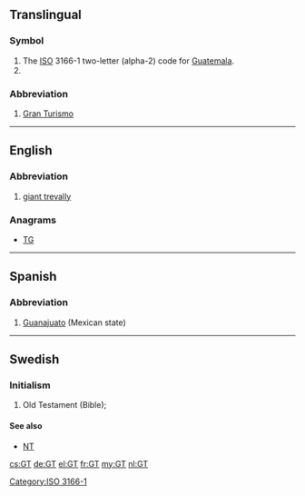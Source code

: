 {{also|Gt|.gt}}
==Translingual==

===Symbol===
{{head|mul|symbol}}

# The [[ISO]] 3166-1 two-letter (alpha-2) code for [[Guatemala]].
# {{SI-unit-abb|giga|tesla|[[magnetic flux density]]}}

[[Category:ISO 3166-1]]

===Abbreviation===
{{head|mul|abbreviation}}

# {{context|cars|lang=mul}} [[w:Grand tourer|Gran Turismo]]

----

==English==

===Abbreviation===
{{head|en|abbreviation}}
# {{context|fishing|lang=en}} [[w:Giant trevally|giant trevally]]

===Anagrams===
* [[TG#English|TG]]

----

==Spanish==

===Abbreviation===
{{head|es|abbreviation}}

# [[Guanajuato]] (Mexican state)

----

==Swedish==

===Initialism===
{{head|sv|abbreviation}}

# Old Testament (Bible); {{abbreviation of|Gamla Testamentet|lang=sv}}

====See also====
* [[NT]]

[[cs:GT]]
[[de:GT]]
[[el:GT]]
[[fr:GT]]
[[my:GT]]
[[nl:GT]]